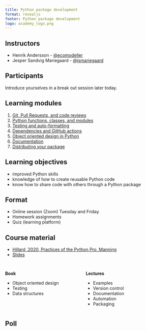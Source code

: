 ```yaml
---
title: Python package development
format: revealjs
footer: Python package development
logo: academy_logo.png
---
```



## Instructors


* Henrik Andersson -  [@ecomodeller](https://github.com/ecomodeller)
* Jesper Sandvig Mariegaard - [@jsmariegaard](https://github.com/jsmariegaard)

## Participants

Introduce yourselves in a break out session later today.

## Learning modules

1. [Git, Pull Requests, and code reviews](01_version_control.qmd)
2. [Python functions, classes, and modules](02_function_classes.qmd)
3. [Testing and auto-formatting](03_testing.qmd)
4. [Dependencies and GitHub actions](04_dependencies_ci.qmd)
5. [Object oriented design in Python](05_oop.qmd)
6. [Documentation](06_documentation.qmd)
7. [Distributing your package](07_packaging.qmd)

## Learning objectives

* improved Python skills
* knowledge of how to create reusable Python code
* know how to share code with others through a Python package

## Format

* Online session (Zoom) Tuesday and Friday
* Homework assignments
* Quiz (learning platform)


## Course material

* [Hillard, 2020, Practices of the Python Pro, Manning](https://www.manning.com/books/practices-of-the-python-pro)
* [Slides](https://dhi.github.io/python-package-development)

##

::: {.columns}

::: {.column width="50%"}

**Book**

- Object oriented design
- Testing
- Data structures

:::

::: {.column width="50%"}

**Lectures**

- Examples
- Version control
- Documentation
- Automation
- Packaging

:::

::::

## Poll

